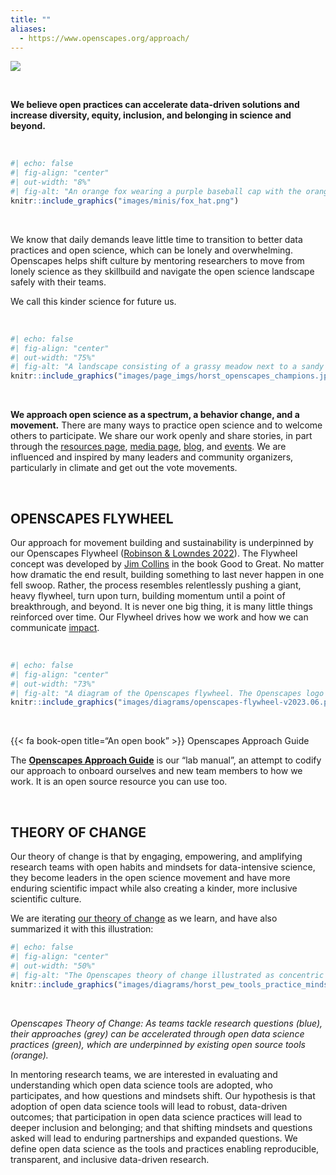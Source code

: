 ```yaml
---
title: ""
aliases: 
  - https://www.openscapes.org/approach/
---
```


::: {.column-screen}
![](images/banner_imgs/text_banners/our_approach_banner.png)

<br>

::: {.white-div}
::: {.medium-body-text .bold700 .center-text}
**We believe open practices can accelerate data-driven solutions and increase diversity, equity, inclusion, and belonging in science and beyond.**
:::

<br>

```r
#| echo: false
#| fig-align: "center"
#| out-width: "8%"
#| fig-alt: "An orange fox wearing a purple baseball cap with the orange Openscapes logo on the front holds a white flag that says, 'Welcome!' in its outstretched arm."
knitr::include_graphics("images/minis/fox_hat.png")
```

<br>

We know that daily demands leave little time to transition to better data practices and open science, which can be lonely and overwhelming. Openscapes helps shift culture by mentoring researchers to move from lonely science as they skillbuild and navigate the open science landscape safely with their teams. 

We call this kinder science for future us.

<br>

```r
#| echo: false
#| fig-align: "center"
#| out-width: "75%"
#| fig-alt: "A landscape consisting of a grassy meadow next to a sandy beach and ocean, a winding river, and distant mountains. In the foreground, a sad bunny and skunk are working alone on their laptops, each with a rain cloud over their heads. Nearby is a trailhead with a fox holding a 'Welcome!' sign for a variety of different critters to see. Past the trailhead are branching pathways through the Openscapes landscape. No matter the path, however, there are small groups of animals working together to find their way. Nods to data science are scattered throughout the image, including mountains made of data points and a satellite in the sky."
knitr::include_graphics("images/page_imgs/horst_openscapes_champions.jpg")
```

<br>

**We approach open science as a spectrum, a behavior change, and a movement.** There are many ways to practice open science and to welcome others to participate. We share our work openly and share stories, in part through the [resources page](resources.qmd), [media page](media.qmd), [blog](blog.qmd), and [events](events.qmd). We are influenced and inspired by many leaders and community organizers, particularly in climate and get out the vote movements.

<br>



## OPENSCAPES FLYWHEEL

Our approach for movement building and sustainability is underpinned by our Openscapes Flywheel ([Robinson & Lowndes 2022](https://eartharxiv.org/repository/view/4560/)). The Flywheel concept was developed by [Jim Collins](https://www.jimcollins.com/) in the book Good to Great. No matter how dramatic the end result, building something to last never happen in one fell swoop. Rather, the process resembles relentlessly pushing a giant, heavy flywheel, turn upon turn, building momentum until a point of breakthrough, and beyond. It is never one big thing, it is many little things reinforced over time. Our Flywheel drives how we work and how we can communicate [impact](impact.qmd).


<!--- For Approach Guide? OR just cut if already there
1.  [**Openscapes Champions Program:**](champions_program.qmd) A remote-by-design, cohort-based open data science mentorship program for research groups. Cohorts of research groups are mentored with their peers over several months following the [Champions Lesson Series](https://openscapes.github.io/series), and learn how to [supercharge their research](https://www.nature.com/articles/d41586-019-03335-4).

2.  **Openscapes Framework:** A scalable leadership and community building framework that supports researchers and staff transitioning to open data science. The framework involves developing a Mentor community, empowering science teams through the Champions Program, and scaling the Champions program with the Mentors in a way that is sustainable and supported. See our [flywheel](https://www.jimcollins.com/concepts/the-flywheel.html) below, and an example: [NASA Openscapes](https://nasa-openscapes.github.io/).

--->

<br>

```r
#| echo: false
#| fig-align: "center"
#| out-width: "73%"
#| fig-alt: "A diagram of the Openscapes flywheel. The Openscapes logo sits in the center of a cyclical process. The text around the logo reads as follows: 'Welcome bright spots (be they mentors or researchers) -- people who want to work better and collaborate' > 'Create space and place to connect and collaborate; remove barriers to participation (paid time, part of jobs)' > 'Invest in learning and trust; Everyone has something to learn, ask, teach; don't need to be an expert in everything. Cultivate psychological safety, growth mindset. Slowing down to speed up.' > 'Work Openly; Put what you learn into practice quickly, role-modeing sharing imperfect work and identifying common challenges and opportunities. Openness is a spectrum; first Future You and then Future Us' > Leverage common workflows, skills, tools; This is where we speed up: Iterate, reuse, remix with each other and teh broader community' > 'Inspire broader scientific communities through visible examples and leaders -- Open science shift' > repeat. These six steps are summarized by three overarching goals, which are also written around the logo: 'Engage a future us mindset', 'Empower learning culture', and 'Amplify open leaders'."
knitr::include_graphics("images/diagrams/openscapes-flywheel-v2023.06.png")
```


<br>



::: {.yellow-bg }
::: {.medium-body-text .center-text}
{{< fa book-open title="An open book" >}} Openscapes Approach Guide
:::
::: {.center-text}
The [**Openscapes Approach Guide**](https://openscapes.github.io/approach-guide/) is our "lab manual", an attempt to codify our approach to onboard ourselves and new team members to how we work. It is an open source resource you can use too. 
:::
:::

<br>

## THEORY OF CHANGE

Our theory of change is that by engaging, empowering, and amplifying research teams with open habits and mindsets for data-intensive science, they become leaders in the open science movement and have more enduring scientific impact while also creating a kinder, more inclusive scientific culture.

We are iterating [our theory of change](https://docs.google.com/spreadsheets/d/e/2PACX-1vRsku45HW-vQCPaVARXIo7a18KHdYxwn_0vk2QdNP5RZ7kUxNyqD466NYiagxZtyqoabXAilK32U5yx/pubhtml?gid=365554279&single=true) as we learn, and have also summarized it with this illustration:

```r
#| echo: false
#| fig-align: "center"
#| out-width: "50%"
#| fig-alt: "The Openscapes theory of change illustrated as concentric circles. The outer gray circle represents approaches. The phrases, 'Data, Evidence, Knowledge', 'Theory, Understanding', and 'Methods, Science, Policy' are written aatop this gray circle. Blue  boxes sit atop the gray circle as well. They say, 'QUESTIONS teams tackle', 'TEAMS: scientists, researchers, practitioners', 'PARTNERS + COMMUNITIES'. A green circle representing Open Data Science Practices sits within the gray outer cricle. The following words are writtedn atop the green circle: 'Kindess + Inclusion', 'Robust Analyses', 'Streamlined Collaboration', 'Expanded Communications'. At the center of this diagram is a Ven Diagram of three overlapping orange circles representing Open Data Science Tools. Once circle represents 'Code + Version Control' (tools such as git, R, Python), 'Contribution Platforms' (tools such as GitHub, disqus), and 'Publication + Distribution' (tools such as R Markdown, dashboards, websites)."
knitr::include_graphics("images/diagrams/horst_pew_tools_practice_mindset.jpg")
```

<br>

::: {.caption-text .center-text}
*Openscapes Theory of Change: As teams tackle research questions (blue), their approaches (grey) can be accelerated through open data science practices (green), which are underpinned by existing open source tools (orange).*
:::

In mentoring research teams, we are interested in evaluating and understanding which open data science tools are adopted, who participates, and how questions and mindsets shift. Our hypothesis is that adoption of open data science tools will lead to robust, data-driven outcomes; that participation in open data science practices will lead to deeper inclusion and belonging; and that shifting mindsets and questions asked will lead to enduring partnerships and expanded questions. We define open data science as the tools and practices enabling reproducible, transparent, and inclusive data-driven research.

<br>
:::
:::
